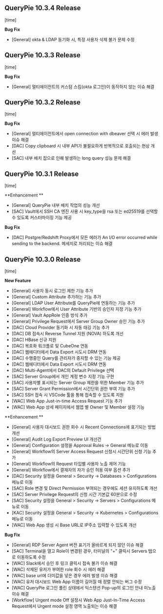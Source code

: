 ## QueryPie 10.3.4 Release
[time]



**Bug Fix**

* [General] okta & LDAP 동기화 시, 특정 사용자 삭제 불가 문제 수정



## QueryPie 10.3.3 Release
[time]



**Bug Fix**

* [General] 멀티에이전트의 커스텀 스킴(okta 로그인)이 동작하지 않는 이슈 해결



## QueryPie 10.3.2 Release
[time]



**Bug Fix**

* [General] 멀티에이전트에서 open connection with dbeaver 선택 시 에러 발생 이슈 해결
* [DAC] Copy clipboard 시 내부 API가 불필요하게 반복적으로 호출되는 현상 개선
* [SAC] 내부 배치 잡으로 인해 발생하는 long query 성능 문제 해결



## QueryPie 10.3.1 Release
[time]



**Enhancement **

* [General] QueryPie 내부 배치 작업의 성능 개선
* [SAC] Vault에서 SSH CA 엔진 사용 시 key_type을 rsa 또는 ed25519를 선택할 수 있도록 커스터마이징 기능 제공



**Bug Fix**

* [DAC] Postgre/Redshift Proxy에서 모든 에러가 An I/O error occurred while sending to the backend. 메세지로 처리되는 이슈 해결



## QueryPie 10.3.0 Release
[time]



**New Feature**

* [General] 사용자 동시 로그인 제한 기능 추가
* [General] Custom Attribute 추가하는 기능 추가
* [General] LDAP User Attribute를 QueryPie에 연동하는 기능 추가
* [General] Workflow에서 User Attribute 기반의 승인자 지정 기능 추가
* [General] Vault AppRole 인증 방식 추가
* [General] Privilege Request에서 Server Group Owner 승인 기능 추가
* [DAC] Cloud Provider 동기화 시 자동 태깅 기능 추가
* [DAC] DB 접속시 Reverse Tunnel 지원 (NOVA) 하도록 개선
* [DAC] HBase 신규 지원
* [DAC] 복호화 워크플로 및 CubeOne 연동
* [DAC] 웹에디터에서 Data Export 시도시 DRM 연동
* [DAC] 수행중인 Query를 관리자가 중지할 수 있는 기능 제공
* [DAC] 웹에디터에서 Data Export 시도시 DRM 연동
* [DAC] Multi-Agent에서 DAC의 Default Privilege 선택
* [SAC] Server Group에서 개인 계정 변수 지정 기능 구현
* [SAC] 사용자별 표시되는 Server Group 제한을 위한 Member 기능 추가
* [SAC] Server Grant Permission에서 시간단위 권한 부여 기능 추가
* [SAC] SSH 접속 시 VSCode 툴을 통해 접속할 수 있도록 지원
* [WAC] Web App Just-in-time Access Request 기능 추가
* [WAC] Web App 상세 페이지에서 웹앱 별 Owner 및 Member 설정 기능



**Enhancement **

* [General] 사용자 대시보드 권한 회수 시 Recent Connections에 표기되는 방법 개선
* [General] Audit Log Export Preview UI 개선건
* [General] Configuration 설정을 Approval Rules -&gt; General 메뉴로 이동
* [General] Workflow의 Server Access Request 신청시 시간단위 신청 기능 추가
* [General] Workflow의 Request 타입별 사용자 노출 제어 기능
* [General] Workflow에서 결재자의 자가 승인 허용 여부 옵션 추가
* [DAC] Security 설정을 General &gt; Security -&gt; Databases &gt; Configurations 메뉴로 이동
* [SAC] Role 변경 및 Direct Permission 부여되는 경우에도 세션 유지하도록 개선
* [SAC] Server Privilege Request의 신청 시간 기본값 60분으로 수정
* [SAC] Security 설정을 General &gt; Security -&gt; Servers &gt; Configurations 메뉴로 이동
* [KAC] Security 설정을 General &gt; Security -&gt; Kubernetes &gt; Configurations 메뉴로 이동
* [WAC] Web App 생성 시 Base URL로 IP주소 입력할 수 있도록 개선



**Bug Fix**

* [General] RDP Server Agent 버전 표기가 올바르게 되지 않던 이슈 해결
* [SAC] Terminal을 열고 Role이 변경된 경우, 터미널의 "+" 클릭시 Servers 탭으로 이동하도록 수정
* [WAC] Slack에서 승인 후 링크 클릭시 접속 불가 이슈 해결
* [WAC] 삭제된 유저가 부여한 role 회수 시 에러 해결
* [WAC] base url에 더미값을 넣은 경우 에러 발생 이슈 해결
* [WAC] 유저 대시보드 Web App 이름이 길어질 때 정렬 안되는 버그 수정
* [WAC] QueryPie 로그인 풀린 상태에서 익스텐션 Pop-up의 로그인 안내 미노출 이슈 해결
* [Workflow] Urgent mode Off 설정시 Web App Just-In-Time Access Request에서 Urgent mode 설정 영역 노출되는 이슈 해결

